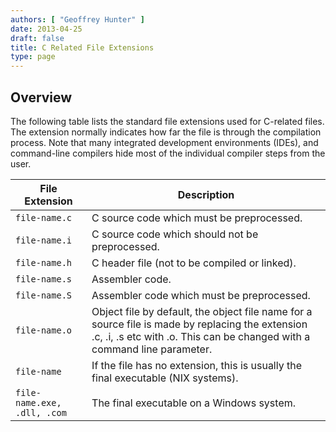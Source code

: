 ```yaml
---
authors: [ "Geoffrey Hunter" ]
date: 2013-04-25
draft: false
title: C Related File Extensions
type: page
---
```


## Overview

The following table lists the standard file extensions used for C-related files. The extension normally indicates how far the file is through the compilation process. Note that many integrated development environments (IDEs), and command-line compilers hide most of the individual compiler steps from the user.

<table>
  <thead>
    <tr>
      <th>File Extension</th>
      <th>Description</th>
    </tr>
  </thead>
  <tbody>
    <tr>
      <td><code>file-name.c</code></td>
      <td>C source code which must be preprocessed.</td>
    </tr>
    <tr>
      <td><code>file-name.i</code></td>
      <td>C source code which should not be preprocessed.</td>
    </tr>
    <tr>
      <td><code>file-name.h</code></td>
      <td>C header file (not to be compiled or linked).</td>
    </tr>
    <tr>
      <td><code>file-name.s</code></td>
      <td>Assembler code.</td>
    </tr>
    <tr >
      <td><code>file-name.S</code></td>
      <td>Assembler code which must be preprocessed.</td>
    </tr>
    <tr>
      <td><code>file-name.o</code></td>
      <td>Object file by default, the object file name for a source file is made by replacing the extension .c, .i, .s etc with .o. This can be changed with a command line parameter.</td>
    </tr>
    <tr>
      <td><code>file-name</code></td>
      <td>If the file has no extension, this is usually the final executable (NIX systems).</td>
    </tr>
    <tr>
      <td><code>file-name.exe, .dll, .com</code></td>
      <td>The final executable on a Windows system.</td>
    </tr>
  </tbody>
</table>
